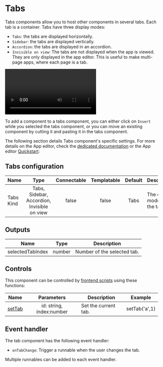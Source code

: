 
# Tabs

Tabs components allow you to host other components in several tabs. Each tab is a container.
Tabs have three display modes:

- `Tabs`: the tabs are displayed horizontally.
- `Sidebar`: the tabs are displayed vertically.
- `Accordion`: the tabs are displayed in an accordion.
- `Invisible on view`: The tabs are not displayed when the app is viewed. They are only displayed in the app editor. This is useful to make multi-page apps, where each page is a tab.

<video
	className="border-2 rounded-lg object-cover w-full h-full dark:border-gray-800"
	autoPlay
	controls
	src="/videos/tabs.mp4"
	alt="tabs component"
/>
<br />

To add a component to a tabs component, you can either click on `Insert` while you selected the tabs component, or you can move an existing component by cutting it and pasting it in the tabs component.

The following section details Tabs component's specific settings. For more details on the App editor, check the [dedicated documentation](../0_app_editor/index.mdx) or the App editor [Quickstart](../../getting_started/7_apps_quickstart/index.mdx):

<div className="grid grid-cols-2 gap-6 mb-4">
	<DocCard
		color="orange"
		title="App editor Documentation"
		description="The app editor is a low-code builder to create custom User Interfaces with a mix of drag-and-drop and code."
		href="/docs/apps/app_editor"
	/>
	<DocCard
		color="orange"
		title="Apps quickstart"
		description="Learn how to build your first app in a matter of minutes."
		href="/docs/getting_started/apps_quickstart"
	/>
</div>

## Tabs configuration

| Name      |               Type               | Connectable | Templatable | Default | Description                   |
| --------- | :------------------------------: | :---------: | :---------: | :-----: | ----------------------------- |
| Tabs Kind | Tabs, Sidebar, Accordion, Invisible on view |    false    |    false    |  Tabs   | The display mode of the tabs. |

## Outputs

| Name             |  Type  | Description                 |
| ---------------- | :----: | --------------------------- |
| selectedTabIndex | number | Number of the selected tab. |

## Controls

This component can be controlled by [frontend scripts](../3_app-runnable-panel.mdx#frontend-scripts) using these functions:

| Name   |        Parameters        | Description          | Example       |
| ------ | :----------------------: | -------------------- | ------------- |
| [setTab](../3_app-runnable-panel.mdx#settab) | id: string, index:number | Set the current tab. | setTab('a',1) |

## Event handler

The tab component has the following event handler:

- `onTabChange`: Trigger a runnable when the user changes the tab.

Multiple runnables can be added to each event handler.

